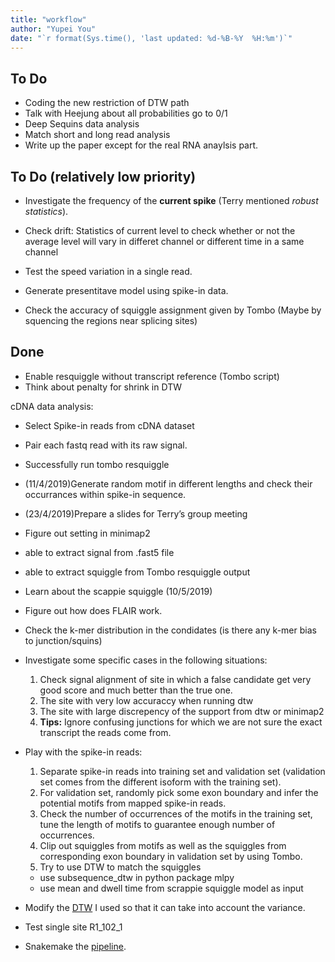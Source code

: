 ```yaml
---
title: "workflow"
author: "Yupei You"
date: "`r format(Sys.time(), 'last updated: %d-%B-%Y  %H:%m')`"
---
```


## To Do

* Coding the new restriction of DTW path
* Talk with Heejung about all probabilities go to 0/1
* Deep Sequins data analysis
* Match short and long read analysis
* Write up the paper except for the real RNA anaylsis part.
  

## To Do (relatively low priority)
* Investigate the frequency of the **current spike** (Terry mentioned *robust statistics*).

* Check drift: Statistics of current level to check whether or not the average level will vary in differet channel or different time in a same channel

* Test the speed variation in a single read.

* Generate presentitave model using spike-in data.

* Check the accuracy of squiggle assignment given by Tombo (Maybe by squencing the regions near splicing sites)


## Done

* Enable resquiggle without transcript reference (Tombo script)
* Think about penalty for shrink in DTW

cDNA data analysis:

  * Select Spike-in reads from cDNA dataset
  * Pair each fastq read with its raw signal.
  * Successfully run tombo resquiggle
  * (11/4/2019)Generate random motif in different lengths and check their occurrances within spike-in sequence.
  * (23/4/2019)Prepare a slides for Terry's group meeting 
  * Figure out setting in minimap2
  * able to extract signal from .fast5 file
  * able to extract squiggle from Tombo resquiggle output
  * Learn about the scappie squiggle (10/5/2019)
  * Figure out how does FLAIR work. 
  * Check the k-mer distribution in the condidates (is there any k-mer bias to junction/squins)
  * Investigate some specific cases in the following situations:
  
    1. Check signal alignment of site in which a false candidate get very good score and much better than the true one.
    2. The site with very low accuraccy when running dtw
    3. The site with large discrepency of the support from dtw or minimap2
    4. **Tips:** Ignore confusing junctions for which we are not sure the exact transcript the reads come from.
  
  * Play with the spike-in reads: 

	1. Separate spike-in reads into training set and validation set (validation set comes from the different isoform with the training set).
	2. For validation set, randomly pick some exon boundary and infer the potential motifs from mapped spike-in reads.
	3. Check the number of occurrences of the motifs in the training set, tune the length of motifs to guarantee enough number of occurrences. 
	4. Clip out squiggles from motifs as well as the squiggles from corresponding exon boundary in validation set by using Tombo.
	5. Try to use DTW to match the squiggles 
	  
	  * use subsequence_dtw in python package mlpy
	  * use mean and dwell time from scrappie squiggle model as input

* Modify the [DTW](self_developed_DTW.html) I used so that it can take into account the variance.

* Test single site R1_102_1

* Snakemake the [pipeline](snakemake_pipline.html).


